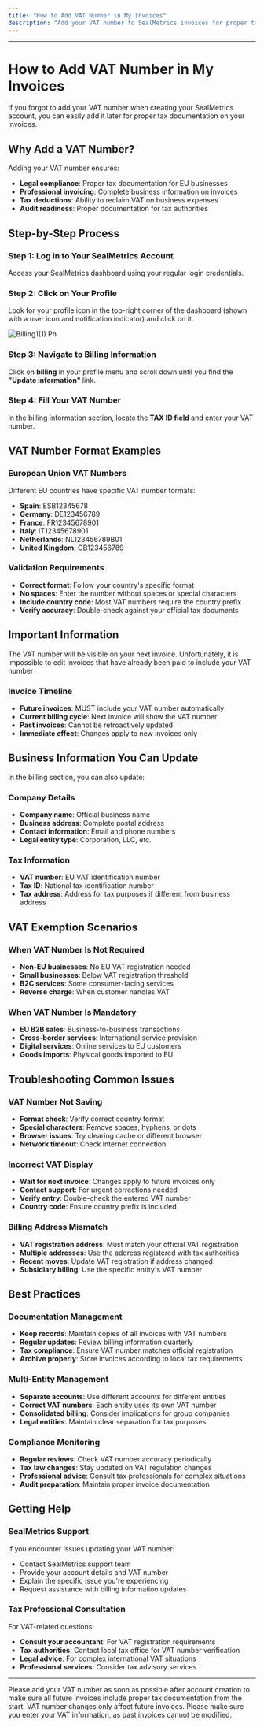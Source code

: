 ```yaml
---
title: "How to Add VAT Number in My Invoices"
description: "Add your VAT number to SealMetrics invoices for proper tax documentation"
---
```


---

# How to Add VAT Number in My Invoices

If you forgot to add your VAT number when creating your SealMetrics account, you can easily add it later for proper tax documentation on your invoices.

## Why Add a VAT Number?

Adding your VAT number ensures:

- **Legal compliance**: Proper tax documentation for EU businesses
- **Professional invoicing**: Complete business information on invoices
- **Tax deductions**: Ability to reclaim VAT on business expenses
- **Audit readiness**: Proper documentation for tax authorities

## Step-by-Step Process

### Step 1: Log in to Your SealMetrics Account

Access your SealMetrics dashboard using your regular login credentials.

### Step 2: Click on Your Profile

Look for your profile icon in the top-right corner of the dashboard (shown with a user icon and notification indicator) and click on it.

![Billing1(1) Pn](/images/billing1\(1\).png)

### Step 3: Navigate to Billing Information

Click on **billing** in your profile menu and scroll down until you find the **"Update information"** link.

### Step 4: Fill Your VAT Number

In the billing information section, locate the **TAX ID field** and enter your VAT number.

## VAT Number Format Examples

### European Union VAT Numbers

Different EU countries have specific VAT number formats:

- **Spain**: ESB12345678
- **Germany**: DE123456789
- **France**: FR12345678901
- **Italy**: IT12345678901
- **Netherlands**: NL123456789B01
- **United Kingdom**: GB123456789

### Validation Requirements

- **Correct format**: Follow your country's specific format
- **No spaces**: Enter the number without spaces or special characters
- **Include country code**: Most VAT numbers require the country prefix
- **Verify accuracy**: Double-check against your official tax documents

## Important Information

<Note>
  The VAT number will be visible on your next invoice. Unfortunately, it is impossible to edit invoices that have already been paid to include your VAT number
</Note>

### Invoice Timeline

- **Future invoices**: MUST include your VAT number automatically
- **Current billing cycle**: Next invoice will show the VAT number
- **Past invoices**: Cannot be retroactively updated
- **Immediate effect**: Changes apply to new invoices only

## Business Information You Can Update

In the billing section, you can also update:

### Company Details

- **Company name**: Official business name
- **Business address**: Complete postal address
- **Contact information**: Email and phone numbers
- **Legal entity type**: Corporation, LLC, etc.

### Tax Information

- **VAT number**: EU VAT identification number
- **Tax ID**: National tax identification number
- **Tax address**: Address for tax purposes if different from business address

## VAT Exemption Scenarios

### When VAT Number Is Not Required

- **Non-EU businesses**: No EU VAT registration needed
- **Small businesses**: Below VAT registration threshold
- **B2C services**: Some consumer-facing services
- **Reverse charge**: When customer handles VAT

### When VAT Number Is Mandatory

- **EU B2B sales**: Business-to-business transactions
- **Cross-border services**: International service provision
- **Digital services**: Online services to EU customers
- **Goods imports**: Physical goods imported to EU

## Troubleshooting Common Issues

### VAT Number Not Saving

- **Format check**: Verify correct country format
- **Special characters**: Remove spaces, hyphens, or dots
- **Browser issues**: Try clearing cache or different browser
- **Network timeout**: Check internet connection

### Incorrect VAT Display

- **Wait for next invoice**: Changes apply to future invoices only
- **Contact support**: For urgent corrections needed
- **Verify entry**: Double-check the entered VAT number
- **Country code**: Ensure country prefix is included

### Billing Address Mismatch

- **VAT registration address**: Must match your official VAT registration
- **Multiple addresses**: Use the address registered with tax authorities
- **Recent moves**: Update VAT registration if address changed
- **Subsidiary billing**: Use the specific entity's VAT number

## Best Practices

### Documentation Management

- **Keep records**: Maintain copies of all invoices with VAT numbers
- **Regular updates**: Review billing information quarterly
- **Tax compliance**: Ensure VAT number matches official registration
- **Archive properly**: Store invoices according to local tax requirements

### Multi-Entity Management

- **Separate accounts**: Use different accounts for different entities
- **Correct VAT numbers**: Each entity uses its own VAT number
- **Consolidated billing**: Consider implications for group companies
- **Legal entities**: Maintain clear separation for tax purposes

### Compliance Monitoring

- **Regular reviews**: Check VAT number accuracy periodically
- **Tax law changes**: Stay updated on VAT regulation changes
- **Professional advice**: Consult tax professionals for complex situations
- **Audit preparation**: Maintain proper invoice documentation

## Getting Help

### SealMetrics Support

If you encounter issues updating your VAT number:

- Contact SealMetrics support team
- Provide your account details and VAT number
- Explain the specific issue you're experiencing
- Request assistance with billing information updates

### Tax Professional Consultation

For VAT-related questions:

- **Consult your accountant**: For VAT registration requirements
- **Tax authorities**: Contact local tax office for VAT number verification
- **Legal advice**: For complex international VAT situations
- **Professional services**: Consider tax advisory services

---

<Tip>
  Please add your VAT number as soon as possible after account creation to make sure all future invoices include proper tax documentation from the start.
</Tip>

<Warning>
  <Note>
    VAT number changes only affect future invoices. Please make sure you enter your VAT information, as past invoices cannot be modified.
  </Note>
</Warning>